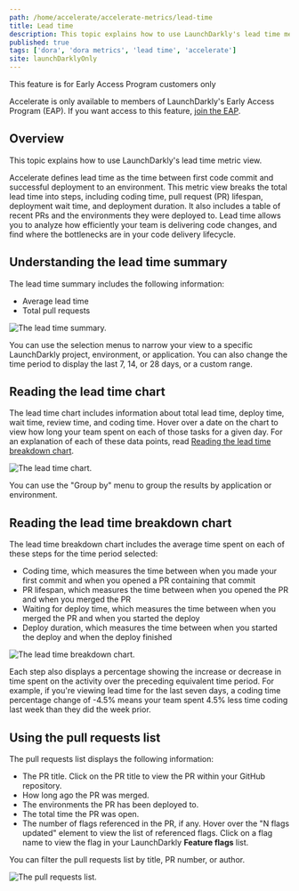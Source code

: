 ```yaml
---
path: /home/accelerate/accelerate-metrics/lead-time
title: Lead time
description: This topic explains how to use LaunchDarkly's lead time metric view.
published: true
tags: ['dora', 'dora metrics', 'lead time', 'accelerate']
site: launchDarklyOnly
---
```


<Callout intent="info">
<CalloutTitle>This feature is for Early Access Program customers only</CalloutTitle>
<CalloutDescription>

Accelerate is only available to members of LaunchDarkly's Early Access Program (EAP). If you want access to this feature, [join the EAP](https://launchdarkly.com/eap).

</CalloutDescription>
</Callout>

## Overview

This topic explains how to use LaunchDarkly's lead time metric view.

Accelerate defines lead time as the time between first code commit and successful deployment to an environment. This metric view breaks the total lead time into steps, including coding time, pull request (PR) lifespan, deployment wait time, and deployment duration. It also includes a table of recent PRs and the environments they were deployed to. Lead time allows you to analyze how efficiently your team is delivering code changes, and find where the bottlenecks are in your code delivery lifecycle.

## Understanding the lead time summary

The lead time summary includes the following information:

- Average lead time
- Total pull requests

![The lead time summary.](accelerate-lead-time-summary.png)

You can use the selection menus to narrow your view to a specific LaunchDarkly project, environment, or application. You can also change the time period to display the last 7, 14, or 28 days, or a custom range.

## Reading the lead time chart

The lead time chart includes information about total lead time, deploy time, wait time, review time, and coding time. Hover over a date on the chart to view how long your team spent on each of those tasks for a given day. For an explanation of each of these data points, read [Reading the lead time breakdown chart](#reading-the-lead-time-breakdown-chart).

![The lead time chart.](accelerate-lead-time-chart.png)

You can use the "Group by" menu to group the results by application or environment.

## Reading the lead time breakdown chart

The lead time breakdown chart includes the average time spent on each of these steps for the time period selected:

- Coding time, which measures the time between when you made your first commit and when you opened a PR containing that commit
- PR lifespan, which measures the time between when you opened the PR and when you merged the PR
- Waiting for deploy time, which measures the time between when you merged the PR and when you started the deploy
- Deploy duration, which measures the time between when you started the deploy and when the deploy finished

![The lead time breakdown chart.](accelerate-lead-time-breakdown-chart.png)

Each step also displays a percentage showing the increase or decrease in time spent on the activity over the preceding equivalent time period. For example, if you're viewing lead time for the last seven days, a coding time percentage change of -4.5% means your team spent 4.5% less time coding last week than they did the week prior.

## Using the pull requests list

The pull requests list displays the following information:

- The PR title. Click on the PR title to view the PR within your GitHub repository.
- How long ago the PR was merged.
- The environments the PR has been deployed to.
- The total time the PR was open.
- The number of flags referenced in the PR, if any. Hover over the "N flags updated" element to view the list of referenced flags. Click on a flag name to view the flag in your LaunchDarkly **Feature flags** list.

You can filter the pull requests list by title, PR number, or author.

![The pull requests list.](accelerate-lead-time-pull-requests-list.png)
